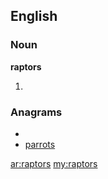 ==English==

===Noun===
'''raptors'''

# {{plural of|[[raptor]]}}

===Anagrams===
* {{alphagram|aoprrst}}
* [[parrots#English|parrots]]

[[ar:raptors]]
[[my:raptors]]
